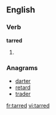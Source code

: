 ==English==

===Verb===
'''tarred'''

# {{past of|[[tar]]}}

===Anagrams===
* [[darter]]
* [[retard]]
* [[trader]]

[[fr:tarred]]
[[vi:tarred]]